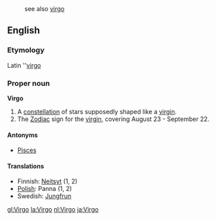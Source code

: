 :see also [[virgo]]
==English==
===Etymology===
Latin ''[[virgo]]
===Proper noun===
'''Virgo'''

# A [[constellation]] of stars supposedly shaped like a [[virgin]].
# The [[Zodiac]] sign for the [[virgin]], covering August 23 - September 22.

====Antonyms====
*[[Pisces]]

====Translations====
*Finnish: [[Neitsyt]] (1, 2)
*[[Polish]]: Panna (1, 2)
*Swedish: [[Jungfrun]]

[[gl:Virgo]]
[[la:Virgo]]
[[nl:Virgo]]
[[ja:Virgo]]